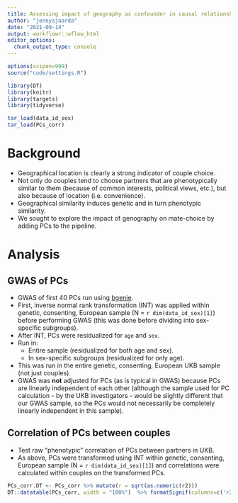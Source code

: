 ```yaml
---
title: Assessing impact of geography as confounder in causal relationships between couples
author: "jennysjaarda"
date: "2021-09-14"
output: workflowr::wflow_html
editor_options:
  chunk_output_type: console
---
```


```r

options(scipen=999)
source("code/settings.R")

library(DT)
library(knitr)
library(targets)
library(tidyverse)
```

```r

tar_load(data_id_sex)
tar_load(PCs_corr)

```

# Background

- Geographical location is clearly a strong indicator of couple choice. 
- Not only do couples tend to choose partners that are phenotypically similar to them (because of common interests, political views, etc.), but also because of location (i.e. convenience).
- Geographical similarity induces genetic and in turn phenotypic similarity. 
- We sought to explore the impact of genography on mate-choice by adding PCs to the pipeline. 

# Analysis

## GWAS of PCs

- GWAS of first 40 PCs run using [bgenie](https://jmarchini.org/bgenie/).
- First, inverse normal rank transformation (INT) was applied within genetic, consenting, European sample (N = `r dim(data_id_sex)[1]`) before performing GWAS (this was done before dividing into sex-specific subgroups).
- After INT, PCs were residualized for `age` and `sex`.
- Run in:
  - Entire sample (residualized for both age and sex).  
  - In sex-specific subgroups (residualized for only age). 
- This was run in the entire genetic, consenting, European UKB sample (not just couples).
- GWAS was **not** adjusted for PCs (as is typical in GWAS) because PCs are linearly independent of each other (although the sample used for PC calculation - by the UKB investigators - would be slightly different that our GWAS sample, so the PCs would not necessarily be completely linearly independent in this sample).

## Correlation of PCs between couples  

- Test raw "phenotypic" correlation of PCs between partners in UKB. 
- As above, PCs were transformed using INT within genetic, consenting, European sample (N = `r dim(data_id_sex)[1]`) and correlations were calculated within couples on the transformed PCs.

```r

PCs_corr.DT <- PCs_corr %>% mutate(r = sqrt(as.numeric(r2))) 
DT::datatable(PCs_corr, width = "100%")  %>% formatSignif(columns=c('r2', 'r'), digits=3)

```


